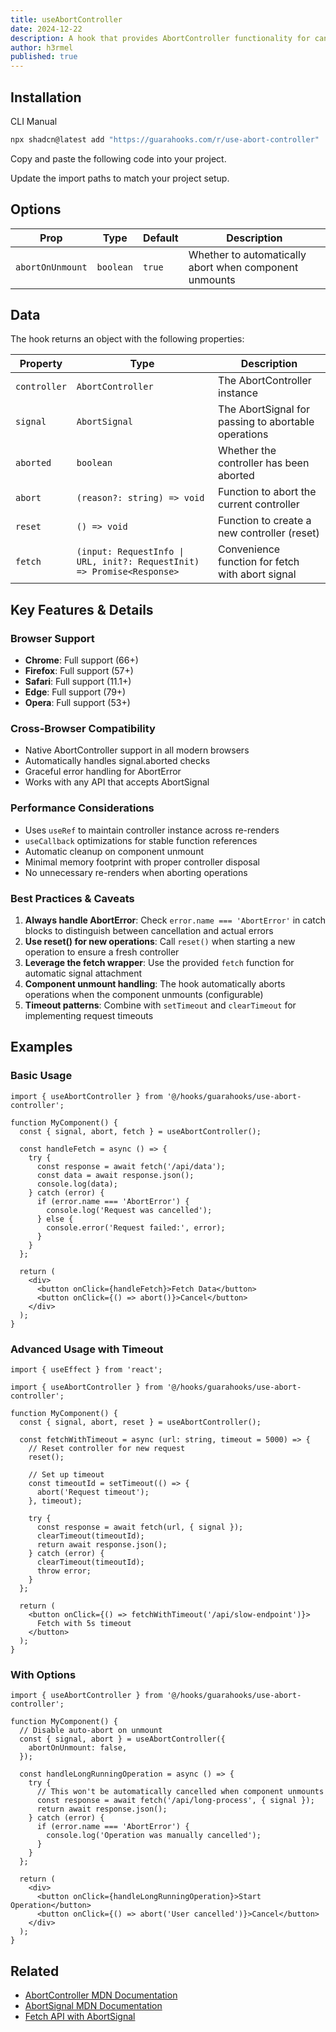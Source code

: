 ```yaml
---
title: useAbortController
date: 2024-12-22
description: A hook that provides AbortController functionality for canceling asynchronous operations like fetch requests, timeouts, and other abortable operations.
author: h3rmel
published: true
---
```


<HookPreview name="use-abort-controller-demo" />

## Installation

<Tabs defaultValue="cli">

<TabsList>
  <TabsTrigger value="cli">CLI</TabsTrigger>
  <TabsTrigger value="manual">Manual</TabsTrigger>
</TabsList>
<TabsContent value="cli">

```bash
npx shadcn@latest add "https://guarahooks.com/r/use-abort-controller"
```

</TabsContent>
<TabsContent value="manual">

<Steps>

<Step>Copy and paste the following code into your project.</Step>

<HookSource name="use-abort-controller" />

<Step>Update the import paths to match your project setup.</Step>

</Steps>

</TabsContent>

</Tabs>

## Options

| Prop             | Type      | Default | Description                                            |
| ---------------- | --------- | ------- | ------------------------------------------------------ |
| `abortOnUnmount` | `boolean` | `true`  | Whether to automatically abort when component unmounts |

## Data

The hook returns an object with the following properties:

| Property     | Type                                                                   | Description                                         |
| ------------ | ---------------------------------------------------------------------- | --------------------------------------------------- |
| `controller` | `AbortController`                                                      | The AbortController instance                        |
| `signal`     | `AbortSignal`                                                          | The AbortSignal for passing to abortable operations |
| `aborted`    | `boolean`                                                              | Whether the controller has been aborted             |
| `abort`      | `(reason?: string) => void`                                            | Function to abort the current controller            |
| `reset`      | `() => void`                                                           | Function to create a new controller (reset)         |
| `fetch`      | `(input: RequestInfo \| URL, init?: RequestInit) => Promise<Response>` | Convenience function for fetch with abort signal    |

## Key Features & Details

### Browser Support

- **Chrome**: Full support (66+)
- **Firefox**: Full support (57+)
- **Safari**: Full support (11.1+)
- **Edge**: Full support (79+)
- **Opera**: Full support (53+)

### Cross-Browser Compatibility

- Native AbortController support in all modern browsers
- Automatically handles signal.aborted checks
- Graceful error handling for AbortError
- Works with any API that accepts AbortSignal

### Performance Considerations

- Uses `useRef` to maintain controller instance across re-renders
- `useCallback` optimizations for stable function references
- Automatic cleanup on component unmount
- Minimal memory footprint with proper controller disposal
- No unnecessary re-renders when aborting operations

### Best Practices & Caveats

1. **Always handle AbortError**: Check `error.name === 'AbortError'` in catch blocks to distinguish between cancellation and actual errors
2. **Use reset() for new operations**: Call `reset()` when starting a new operation to ensure a fresh controller
3. **Leverage the fetch wrapper**: Use the provided `fetch` function for automatic signal attachment
4. **Component unmount handling**: The hook automatically aborts operations when the component unmounts (configurable)
5. **Timeout patterns**: Combine with `setTimeout` and `clearTimeout` for implementing request timeouts

## Examples

### Basic Usage

```tsx
import { useAbortController } from '@/hooks/guarahooks/use-abort-controller';

function MyComponent() {
  const { signal, abort, fetch } = useAbortController();

  const handleFetch = async () => {
    try {
      const response = await fetch('/api/data');
      const data = await response.json();
      console.log(data);
    } catch (error) {
      if (error.name === 'AbortError') {
        console.log('Request was cancelled');
      } else {
        console.error('Request failed:', error);
      }
    }
  };

  return (
    <div>
      <button onClick={handleFetch}>Fetch Data</button>
      <button onClick={() => abort()}>Cancel</button>
    </div>
  );
}
```

### Advanced Usage with Timeout

```tsx
import { useEffect } from 'react';

import { useAbortController } from '@/hooks/guarahooks/use-abort-controller';

function MyComponent() {
  const { signal, abort, reset } = useAbortController();

  const fetchWithTimeout = async (url: string, timeout = 5000) => {
    // Reset controller for new request
    reset();

    // Set up timeout
    const timeoutId = setTimeout(() => {
      abort('Request timeout');
    }, timeout);

    try {
      const response = await fetch(url, { signal });
      clearTimeout(timeoutId);
      return await response.json();
    } catch (error) {
      clearTimeout(timeoutId);
      throw error;
    }
  };

  return (
    <button onClick={() => fetchWithTimeout('/api/slow-endpoint')}>
      Fetch with 5s timeout
    </button>
  );
}
```

### With Options

```tsx
import { useAbortController } from '@/hooks/guarahooks/use-abort-controller';

function MyComponent() {
  // Disable auto-abort on unmount
  const { signal, abort } = useAbortController({
    abortOnUnmount: false,
  });

  const handleLongRunningOperation = async () => {
    try {
      // This won't be automatically cancelled when component unmounts
      const response = await fetch('/api/long-process', { signal });
      return await response.json();
    } catch (error) {
      if (error.name === 'AbortError') {
        console.log('Operation was manually cancelled');
      }
    }
  };

  return (
    <div>
      <button onClick={handleLongRunningOperation}>Start Operation</button>
      <button onClick={() => abort('User cancelled')}>Cancel</button>
    </div>
  );
}
```

## Related

- [AbortController MDN Documentation](https://developer.mozilla.org/en-US/docs/Web/API/AbortController)
- [AbortSignal MDN Documentation](https://developer.mozilla.org/en-US/docs/Web/API/AbortSignal)
- [Fetch API with AbortSignal](https://developer.mozilla.org/en-US/docs/Web/API/Fetch_API/Using_Fetch#aborting_a_fetch)
